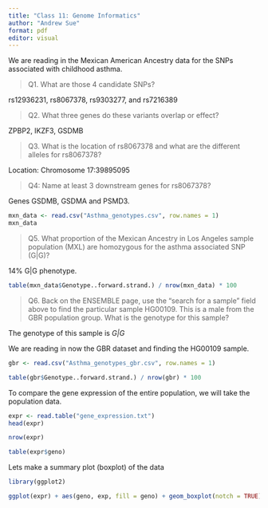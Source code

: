 ```yaml
---
title: "Class 11: Genome Informatics"
author: "Andrew Sue"
format: pdf
editor: visual
---
```

We are reading in the Mexican American Ancestry data for the SNPs associated with childhood asthma.

> Q1. What are those 4 candidate SNPs?

rs12936231, rs8067378, rs9303277, and rs7216389

> Q2. What three genes do these variants overlap or effect?

ZPBP2, IKZF3, GSDMB

> Q3. What is the location of rs8067378 and what are the different alleles for rs8067378?

Location: Chromosome 17:39895095 

> Q4: Name at least 3 downstream genes for rs8067378?

Genes GSDMB, GSDMA and PSMD3. 

```r
mxn_data <- read.csv("Asthma_genotypes.csv", row.names = 1)
mxn_data
```

> Q5. What proportion of the Mexican Ancestry in Los Angeles sample population (MXL) are
homozygous for the asthma associated SNP (G|G)?

14% G|G phenotype. 
```r
table(mxn_data$Genotype..forward.strand.) / nrow(mxn_data) * 100
```

> Q6. Back on the ENSEMBLE page, use the “search for a sample” field above to find the
particular sample HG00109. This is a male from the GBR population group. What is the
genotype for this sample?

The genotype of this sample is *G|G*

We are reading in now the GBR dataset and finding the HG00109 sample. 

```r
gbr <- read.csv("Asthma_genotypes_gbr.csv", row.names = 1)

table(gbr$Genotype..forward.strand.) / nrow(gbr) * 100
```

To compare the gene expression of the entire population, we will take the population data. 

```r
expr <- read.table("gene_expression.txt")
head(expr)
```

```r
nrow(expr)
```

```r
table(expr$geno)
```

Lets make a summary plot (boxplot) of the data

```r
library(ggplot2)

ggplot(expr) + aes(geno, exp, fill = geno) + geom_boxplot(notch = TRUE)
```


